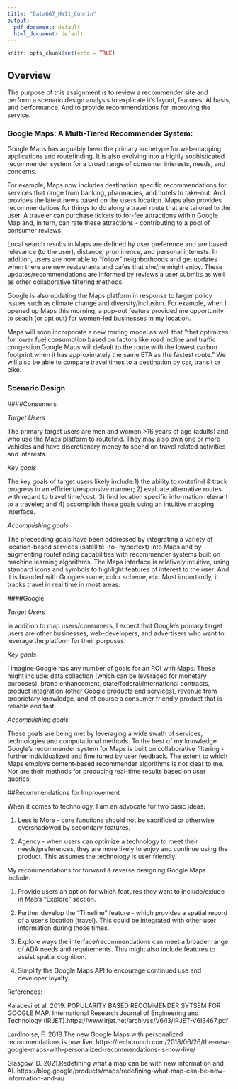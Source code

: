 ---
title: "Data607_HW11_Connin"
output:
  pdf_document: default
  html_document: default
---

```{r setup, include=FALSE}
knitr::opts_chunk$set(echo = TRUE)
```

## Overview 

The purpose of this assignment is to review a recommender site and perform a scenario design analysis to explicate it's layout, features, AI basis, and performance. And to provide recommendations for improving the service.  

### Google Maps: A Multi-Tiered Recommender System:

Google Maps has arguably been the primary archetype for web-mapping applications and routefinding. It is also evolving into a highly sophisticated recommender system for a broad range of consumer interests, needs, and concerns. 

For example, Maps now includes destination specific recommendations for services that range from banking, pharmacies, and hotels to take-out. And provides the latest news based on the users location. Maps also provides recommendations for things to do along a travel route that are tailored to the user. A traveler can purchase tickets to for-fee attractions within Google Map and, in turn, can rate these attractions - contributing to a pool of consumer reviews.  

Local search results in Maps are defined by user preference and are based relevance (to the user), distance, prominence, and personal interests. In addition, users are now able to “follow” neighborhoods and get updates when there are new restaurants and cafes that she/he might enjoy. These updates/recommendations are informed by reviews a user submits as well as other collaborative filtering methods.

Google is also updating the Maps platform in response to larger policy issues such as climate change and diversity/inclusion. For example, when I opened up Maps this morning, a pop-out feature provided me opportunity to seach (or opt out) for women-led businesses in my location. 

Maps will soon incorporate a new routing model as well that "that optimizes for lower fuel consumption based on factors like road incline and traffic congestion.Google Maps will default to the route with the lowest carbon footprint when it has approximately the same ETA as the fastest route." We will also be able to compare travel times to a destination by car, transit or bike.

### Scenario Design


####Consumers

*Target Users* 

The primary target users are men and women >16 years of age (adults) and who use the Maps platform to routefind. They may also own one or more vehicles and have discretionary money to spend on travel related activities and interests. 

*Key goals*

The key goals of target users likely include:1) the ability to routefind & track progress in an efficient/responsive manner; 2) evaluate alternative routes with regard to travel time/cost; 3) find location specific information relevant to a traveler; and 4) accomplish these goals using an intuitive mapping interface.

*Accomplishing goals*

The preceeding goals have been addressed by integrating a variety of location-based services (satellite -to- hypertext) into Maps and by augmenting routefinding capabilities with recommender systems built on machine learning algorithms. The Maps interface is relatively intuitive, using standard icons and symbols to highlight features of interest to the user. And it is branded with Google's name, color scheme, etc. Most importantly, it tracks travel in real time in most areas. 

####Google

*Target Users*

In addition to map users/consumers, I expect that Google's primary target users are other businesses, web-developers, and advertisers who want to leverage the platform for their purposes.

*Key goals*

I imagine Google has any number of goals for an ROI with Maps. These might include: data collection (which can be leveraged for monetary purposes), brand enhancement, state/federal/international contracts, product integration (other Google products and services), revenue from proprietary knowledge, and of course a consumer friendly product that is reliable and fast.

*Accomplishing goals*

These goals are being met by leveraging a wide swath of services, technologies and computational methods. To the best of my knowledge Google's recommender system for Maps is built on collaborative filtering - further individualized and fine tuned by user feedback. The extent to which Maps employs content-based recommender algorithms is not clear to me. Nor are their methods for producing real-time results based on user queries. 

##Recommendations for Improvement

When it comes to technology, I am an advocate for two basic ideas: 

1) Less is More - core functions should not be sacrificed or otherwise overshadowed by secondary features.

2) Agency - when users can optimize a technology to meet their needs/preferences, they are more likely to enjoy and continue using the product. This assumes the technology is user friendly!

My recommendations for forward & reverse designing Google Maps include:

1. Provide users an option for which features they want to include/exlude in Map's "Explore" section. 

2. Further develop the "Timeline" feature - which provides a spatial record of a user's location (travel). This could be integrated with other user information during those times. 

3. Explore ways the interface/recommendations can meet a broader range of ADA needs and requirements. This might also include features to assist spatial cognition.  

4. Simplify the Google Maps API to encourage continued use and developer loyalty.  


References:

Kaladevi et al. 2019. POPULARITY BASED RECOMMENDER SYTSEM FOR GOOGLE MAP. International Research Journal of Engineering and Technology (IRJET).https://www.irjet.net/archives/V6/i3/IRJET-V6I3467.pdf

Lardinoise, F. 2018.The new Google Maps with personalized recommendations is now live. https://techcrunch.com/2018/06/26/the-new-google-maps-with-personalized-recommendations-is-now-live/

Glasgow, D. 2021.Redefining what a map can be with new information and AI.  https://blog.google/products/maps/redefining-what-map-can-be-new-information-and-ai/